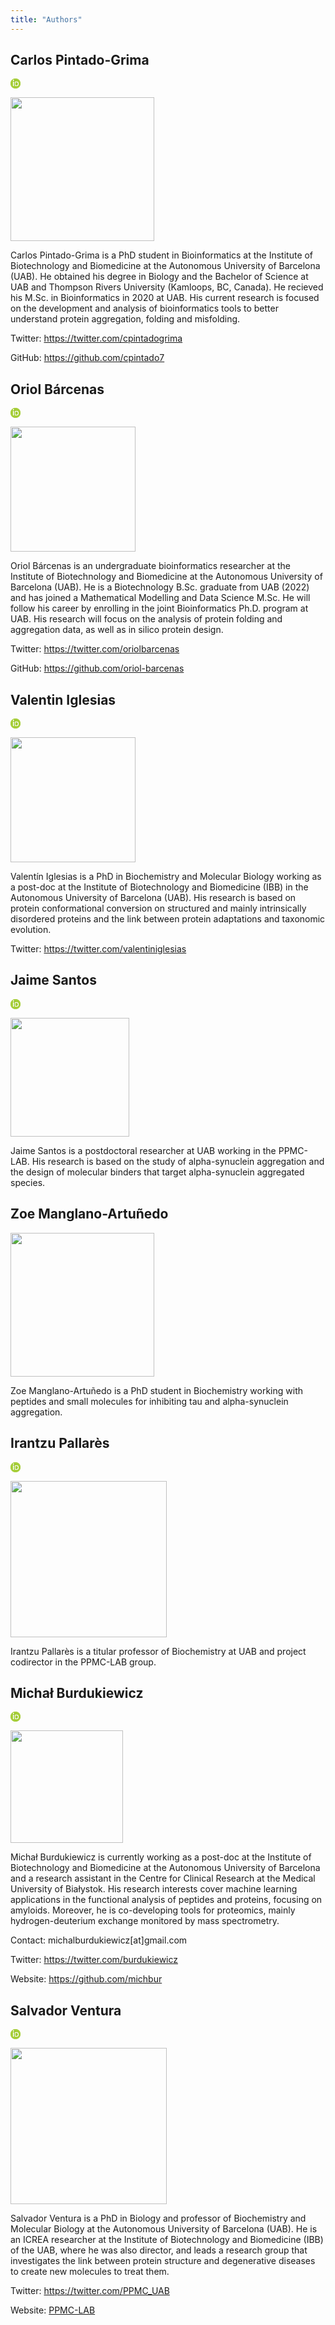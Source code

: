 ```yaml
---
title: "Authors"
---
```


## Carlos Pintado-Grima
<a href="https://orcid.org/0000-0002-8544-959X" target="_blank"><img src="data:image/png;base64,iVBORw0KGgoAAAANSUhEUgAAABAAAAAQBAMAAADt3eJSAAAALVBMVEUAAACmzjmmzjmmzjmmzjmmzjn////0+ebj8MHe7bXT55y82mus0UWmzjmSwCmNJ4LqAAAABnRSTlMAIGC/z+8mlFLTAAAAaElEQVR42k2OsQmAMBRET3CAFG5gbWMv6CBpRT44knM4hU3ESl6bLs5gEUW7x3GPO0k1tJJUAQxS4S3B4VRiCejVcCU2gjosjtO2CyymdSHDOT/A/Eu63NnVZCuoBIBehQc43Df63rgBoFJNFnlCBV4AAAAASUVORK5CYII="></a>

<p><img src="./authors/carlos.png" width=230></p>
<p>Carlos Pintado-Grima is a PhD student in Bioinformatics at the
Institute of Biotechnology and Biomedicine at the Autonomous University
of Barcelona (UAB). He obtained his degree in Biology and the Bachelor
of Science at UAB and Thompson Rivers University (Kamloops, BC, Canada).
He recieved his M.Sc. in Bioinformatics in 2020 at UAB. His current
research is focused on the development and analysis of bioinformatics
tools to better understand protein aggregation, folding and
misfolding.</p>
<p>Twitter: <a href="https://twitter.com/cpintadogrima" class="uri">https://twitter.com/cpintadogrima</a></p>
<p>GitHub: <a href="https://github.com/cpintado7" class="uri">https://github.com/cpintado7</a></p>




## Oriol Bárcenas <a href="https://orcid.org/0000-0002-8439-4005" target="_blank">

<img src="data:image/png;base64,iVBORw0KGgoAAAANSUhEUgAAABAAAAAQBAMAAADt3eJSAAAALVBMVEUAAACmzjmmzjmmzjmmzjmmzjn////0+ebj8MHe7bXT55y82mus0UWmzjmSwCmNJ4LqAAAABnRSTlMAIGC/z+8mlFLTAAAAaElEQVR42k2OsQmAMBRET3CAFG5gbWMv6CBpRT44knM4hU3ESl6bLs5gEUW7x3GPO0k1tJJUAQxS4S3B4VRiCejVcCU2gjosjtO2CyymdSHDOT/A/Eu63NnVZCuoBIBehQc43Df63rgBoFJNFnlCBV4AAAAASUVORK5CYII="></a>

<p><img src="./authors/oriol.png" width="200px" /></p>
<p>Oriol Bárcenas is an undergraduate bioinformatics researcher at the
Institute of Biotechnology and Biomedicine at the Autonomous University
of Barcelona (UAB). He is a Biotechnology B.Sc. graduate from UAB (2022)
and has joined a Mathematical Modelling and Data Science M.Sc. He will
follow his career by enrolling in the joint Bioinformatics Ph.D. program
at UAB. His research will focus on the analysis of protein folding and
aggregation data, as well as in silico protein design.</p>
<p>Twitter: <a href="https://twitter.com/oriolbarcenas" class="uri">https://twitter.com/oriolbarcenas</a></p>
<p>GitHub: <a href="https://github.com/oriol-barcenas" class="uri">https://github.com/oriol-barcenas</a></p>


## Valentin Iglesias
<a href="https://orcid.org/0000-0002-6133-0869" target="_blank"><img src="data:image/png;base64,iVBORw0KGgoAAAANSUhEUgAAABAAAAAQBAMAAADt3eJSAAAALVBMVEUAAACmzjmmzjmmzjmmzjmmzjn////0+ebj8MHe7bXT55y82mus0UWmzjmSwCmNJ4LqAAAABnRSTlMAIGC/z+8mlFLTAAAAaElEQVR42k2OsQmAMBRET3CAFG5gbWMv6CBpRT44knM4hU3ESl6bLs5gEUW7x3GPO0k1tJJUAQxS4S3B4VRiCejVcCU2gjosjtO2CyymdSHDOT/A/Eu63NnVZCuoBIBehQc43Df63rgBoFJNFnlCBV4AAAAASUVORK5CYII="></a>

<p><img src="./authors/valen.jpeg" width="200px" /></p>
<p>Valentín Iglesias is a PhD in Biochemistry and Molecular Biology working as a post-doc at the Institute of Biotechnology and Biomedicine (IBB) in the Autonomous University of Barcelona (UAB). His research is based on protein conformational conversion on structured and mainly intrinsically disordered proteins and the link between protein adaptations and taxonomic evolution.

<p>Twitter: <a href="https://twitter.com/valentniglesias" class="uri">https://twitter.com/valentiniglesias</a> </p>


## Jaime Santos

<a href="https://orcid.org/0000-0001-9045-7765" target="_blank"><img src="data:image/png;base64,iVBORw0KGgoAAAANSUhEUgAAABAAAAAQBAMAAADt3eJSAAAALVBMVEUAAACmzjmmzjmmzjmmzjmmzjn////0+ebj8MHe7bXT55y82mus0UWmzjmSwCmNJ4LqAAAABnRSTlMAIGC/z+8mlFLTAAAAaElEQVR42k2OsQmAMBRET3CAFG5gbWMv6CBpRT44knM4hU3ESl6bLs5gEUW7x3GPO0k1tJJUAQxS4S3B4VRiCejVcCU2gjosjtO2CyymdSHDOT/A/Eu63NnVZCuoBIBehQc43Df63rgBoFJNFnlCBV4AAAAASUVORK5CYII="></a>

<p><img src="./authors/jaime.png" width="190px" /></p>
<p>Jaime Santos is a postdoctoral researcher at UAB working in the PPMC-LAB. His research is based on the study of alpha-synuclein aggregation and the design of molecular binders that target alpha-synuclein aggregated species.</p>


## Zoe Manglano-Artuñedo
<p><img src="./authors/zoe.jpg" width="230px" /></p>
<p>Zoe Manglano-Artuñedo is a PhD student in Biochemistry working with peptides and small molecules for inhibiting tau and alpha-synuclein aggregation.</p>


## Irantzu Pallarès
<a href="https://orcid.org/0000-0002-8205-2060" target="_blank"><img src="data:image/png;base64,iVBORw0KGgoAAAANSUhEUgAAABAAAAAQBAMAAADt3eJSAAAALVBMVEUAAACmzjmmzjmmzjmmzjmmzjn////0+ebj8MHe7bXT55y82mus0UWmzjmSwCmNJ4LqAAAABnRSTlMAIGC/z+8mlFLTAAAAaElEQVR42k2OsQmAMBRET3CAFG5gbWMv6CBpRT44knM4hU3ESl6bLs5gEUW7x3GPO0k1tJJUAQxS4S3B4VRiCejVcCU2gjosjtO2CyymdSHDOT/A/Eu63NnVZCuoBIBehQc43Df63rgBoFJNFnlCBV4AAAAASUVORK5CYII="></a>

<p><img src="./authors/irantzu.jpg" width="250px" /></p>
<p>Irantzu Pallarès is a titular professor of Biochemistry at UAB and project codirector in the PPMC-LAB group.


## Michał Burdukiewicz
<a href="https://orcid.org/0000-0001-8926-582X" target="_blank"><img src="data:image/png;base64,iVBORw0KGgoAAAANSUhEUgAAABAAAAAQBAMAAADt3eJSAAAALVBMVEUAAACmzjmmzjmmzjmmzjmmzjn////0+ebj8MHe7bXT55y82mus0UWmzjmSwCmNJ4LqAAAABnRSTlMAIGC/z+8mlFLTAAAAaElEQVR42k2OsQmAMBRET3CAFG5gbWMv6CBpRT44knM4hU3ESl6bLs5gEUW7x3GPO0k1tJJUAQxS4S3B4VRiCejVcCU2gjosjtO2CyymdSHDOT/A/Eu63NnVZCuoBIBehQc43Df63rgBoFJNFnlCBV4AAAAASUVORK5CYII="></a>

<p><img src="./authors/michal.jpeg" width="180px" /></p>
<p>Michał Burdukiewicz is currently working as a post-doc at the
Institute of Biotechnology and Biomedicine at the Autonomous University
of Barcelona and a research assistant in the Centre for Clinical
Research at the Medical University of Białystok. His research interests
cover machine learning applications in the functional analysis of
peptides and proteins, focusing on amyloids. Moreover, he is
co-developing tools for proteomics, mainly hydrogen-deuterium exchange
monitored by mass spectrometry.</p>
<p>Contact: michalburdukiewicz[at]gmail.com</p>
<p>Twitter: <a href="https://twitter.com/burdukiewicz" class="uri">https://twitter.com/burdukiewicz</a></p>
<p>Website: <a href="https://github.com/michbur" class="uri">https://github.com/michbur</a></p>


## Salvador Ventura
<a href="https://orcid.org/0000-0002-9652-6351" target="_blank"><img src="data:image/png;base64,iVBORw0KGgoAAAANSUhEUgAAABAAAAAQBAMAAADt3eJSAAAALVBMVEUAAACmzjmmzjmmzjmmzjmmzjn////0+ebj8MHe7bXT55y82mus0UWmzjmSwCmNJ4LqAAAABnRSTlMAIGC/z+8mlFLTAAAAaElEQVR42k2OsQmAMBRET3CAFG5gbWMv6CBpRT44knM4hU3ESl6bLs5gEUW7x3GPO0k1tJJUAQxS4S3B4VRiCejVcCU2gjosjtO2CyymdSHDOT/A/Eu63NnVZCuoBIBehQc43Df63rgBoFJNFnlCBV4AAAAASUVORK5CYII="></a>

<p><img src="./authors/salva.jpeg" width="250px" /></p>
<p>Salvador Ventura is a PhD in Biology and professor of Biochemistry
and Molecular Biology at the Autonomous University of Barcelona (UAB).
He is an ICREA researcher at the Institute of Biotechnology and
Biomedicine (IBB) of the UAB, where he was also director, and leads a
research group that investigates the link between protein structure and
degenerative diseases to create new molecules to treat them.</p>
<p>Twitter: <a href="https://twitter.com/PPMC_UAB" class="uri">https://twitter.com/PPMC_UAB</a></p>
<p>Website: <a href="https://ibb.uab.cat/wp-content/themes/viral/modules/ibb_membres/view_grup.php?CodiGrup=36">PPMC-LAB</a></p>
